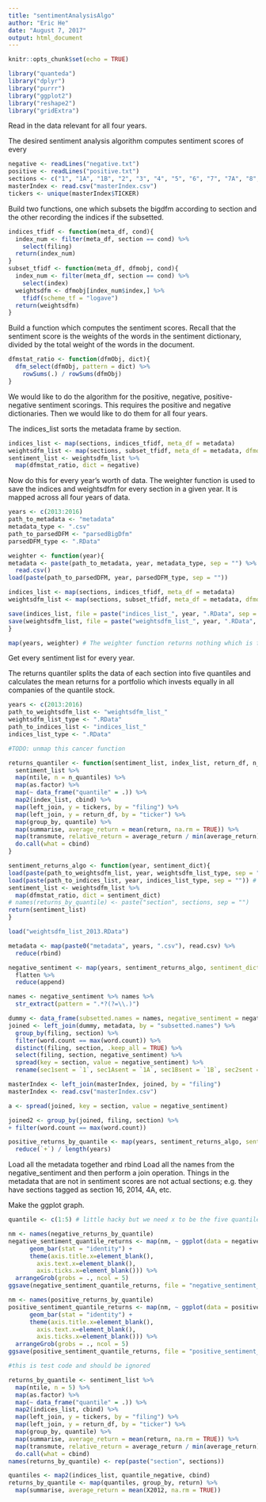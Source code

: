 ```yaml
---
title: "sentimentAnalysisAlgo"
author: "Eric He"
date: "August 7, 2017"
output: html_document
---
```


```r
knitr::opts_chunk$set(echo = TRUE)
```

```r
library("quanteda")
library("dplyr")
library("purrr")
library("ggplot2")
library("reshape2")
library("gridExtra")
```

Read in the data relevant for all four years.

The desired sentiment analysis algorithm computes sentiment scores of every 

```r
negative <- readLines("negative.txt")
positive <- readLines("positive.txt")
sections <- c("1", "1A", "1B", "2", "3", "4", "5", "6", "7", "7A", "8", "9", "9A", "9B", "10", "11", "12", "13", "14", "15")
masterIndex <- read.csv("masterIndex.csv")
tickers <- unique(masterIndex$TICKER)
```









Build two functions, one which subsets the bigdfm according to section and the other recording the indices if the subsetted.

```r
indices_tfidf <- function(meta_df, cond){
  index_num <- filter(meta_df, section == cond) %>%
    select(filing)
  return(index_num)
}
subset_tfidf <- function(meta_df, dfmobj, cond){
  index_num <- filter(meta_df, section == cond) %>%
    select(index)
  weightsdfm <- dfmobj[index_num$index,] %>%
    tfidf(scheme_tf = "logave")
  return(weightsdfm)
}
```

Build a function which computes the sentiment scores. Recall that the sentiment score is the weights of the words in the sentiment dictionary, divided by the total weight of the words in the document.

```r
dfmstat_ratio <- function(dfmObj, dict){
  dfm_select(dfmObj, pattern = dict) %>%
    rowSums(.) / rowSums(dfmObj)
}
```

We would like to do the algorithm for the positive, negative, positive-negative sentiment scorings. This requires the positive and negative dictionaries.
Then we would like to do them for all four years. 

The indices_list sorts the metadata frame by section. 

```r
indices_list <- map(sections, indices_tfidf, meta_df = metadata)
weightsdfm_list <- map(sections, subset_tfidf, meta_df = metadata, dfmobj = bigdfm)
sentiment_list <- weightsdfm_list %>%
  map(dfmstat_ratio, dict = negative)
```

Now do this for every year's worth of data. The weighter function is used to save the indices and weightsdfm for every section in a given year. It is mapped across all four years of data.

```r
years <- c(2013:2016)
path_to_metadata <- "metadata"
metadata_type <- ".csv"
path_to_parsedDFM <- "parsedBigDfm"
parsedDFM_type <- ".RData"

weighter <- function(year){
metadata <- paste(path_to_metadata, year, metadata_type, sep = "") %>%
  read.csv()
load(paste(path_to_parsedDFM, year, parsedDFM_type, sep = ""))

indices_list <- map(sections, indices_tfidf, meta_df = metadata)
weightsdfm_list <- map(sections, subset_tfidf, meta_df = metadata, dfmobj = bigdfm)

save(indices_list, file = paste("indices_list_", year, ".RData", sep = ""))
save(weightsdfm_list, file = paste("weightsdfm_list_", year, ".RData", sep = ""))
}

map(years, weighter) # The weighter function returns nothing which is fine.
```

Get every sentiment list for every year.

The returns quantiler splits the data of each section into five quantiles and calculates the mean returns for a portfolio which invests equally in all companies of the quantile stock.

```r
years <- c(2013:2016)
path_to_weightsdfm_list <- "weightsdfm_list_"
weightsdfm_list_type <- ".RData"
path_to_indices_list <- "indices_list_"
indices_list_type <- ".RData"

#TODO: unmap this cancer function

returns_quantiler <- function(sentiment_list, index_list, return_df, n_quantiles){
  sentiment_list %>%
  map(ntile, n = n_quantiles) %>%
  map(as.factor) %>%
  map(~ data_frame("quantile" = .)) %>%
  map2(index_list, cbind) %>%
  map(left_join, y = tickers, by = "filing") %>%
  map(left_join, y = return_df, by = "ticker") %>%
  map(group_by, quantile) %>%
  map(summarise, average_return = mean(return, na.rm = TRUE)) %>%
  map(transmute, relative_return = average_return / min(average_return) - 1) %>% # quantile 1 is row 1, 2 is row 2, etc. Higher quantile means higher sentiment value.
  do.call(what = cbind)
}

sentiment_returns_algo <- function(year, sentiment_dict){
load(paste(path_to_weightsdfm_list, year, weightsdfm_list_type, sep = "")) # loads into global
load(paste(path_to_indices_list, year, indices_list_type, sep = "")) # loads into global
sentiment_list <- weightsdfm_list %>%
  map(dfmstat_ratio, dict = sentiment_dict)
# names(returns_by_quantile) <- paste("section", sections, sep = "")
return(sentiment_list)
}

load("weightsdfm_list_2013.RData")

metadata <- map(paste0("metadata", years, ".csv"), read.csv) %>%
  reduce(rbind)

negative_sentiment <- map(years, sentiment_returns_algo, sentiment_dict = negative) %>%
  flatten %>%
  reduce(append)

names <- negative_sentiment %>% names %>%
  str_extract(pattern = ".*?(?=\\.)")

dummy <- data_frame(subsetted.names = names, negative_sentiment = negative_sentiment)
joined <- left_join(dummy, metadata, by = "subsetted.names") %>%
  group_by(filing, section) %>%
  filter(word.count == max(word.count)) %>%
  distinct(filing, section, .keep_all = TRUE) %>%
  select(filing, section, negative_sentiment) %>%
  spread(key = section, value = negative_sentiment) %>%
  rename(sec1sent = `1`, sec1Asent = `1A`, sec1Bsent = `1B`, sec2sent = `2`, sec3sent = `3`, sec4sent = `4`, sec5sent = `5`, sec6sent = `6`, sec7sent = `7`, sec7Asent = `7A`, sec8sent = `8`, sec9sent = `9`, sec9Asent = `9`, sec10sent = `10`, sec11sent = `11`, sec12sent = `12`, sec13sent = `13`, sec14sent = `14`, sec15sent = `15`)

masterIndex <- left_join(masterIndex, joined, by = "filing")
masterIndex <- read.csv("masterIndex.csv")

a <- spread(joined, key = section, value = negative_sentiment)

joined2 <- group_by(joined, filing, section) %>%
+ filter(word.count == max(word.count))

positive_returns_by_quantile <- map(years, sentiment_returns_algo, sentiment_dict = positive) %>%
  reduce(`+`) / length(years)
```
Load all the metadata together and rbind
Load all the names from the negative_sentiment and then perform a join operation.
Things in the metadata that are not in sentiment scores are not actual sections; e.g. they have sections tagged as section 16, 2014, 4A, etc.

Make the ggplot graph.

```r
quantile <- c(1:5) # little hacky but we need x to be the five quantiles; a proper melt would be the correct method, I think, but i cant get it to work. The problem is that this relies on the ggplot mapping 1 to quantile 1, 2 to quantile 2, etc. which works for c(1:5) but does not work for c("one", "two", "three", "four", "five"), for example, which will sort the character vector alphabetically

nm <- names(negative_returns_by_quantile)
negative_sentiment_quantile_returns <- map(nm, ~ ggplot(data = negative_returns_by_quantile, aes_string(x = quantile, y = .)) +
      geom_bar(stat = "identity") +
      theme(axis.title.x=element_blank(),
        axis.text.x=element_blank(),
        axis.ticks.x=element_blank())) %>%
  arrangeGrob(grobs = ., ncol = 5)
ggsave(negative_sentiment_quantile_returns, file = "negative_sentiment_quantile_returns.png")

nm <- names(positive_returns_by_quantile)
positive_sentiment_quantile_returns <- map(nm, ~ ggplot(data = positive_returns_by_quantile, aes_string(x = quantile, y = .)) +
      geom_bar(stat = "identity") +
      theme(axis.title.x=element_blank(),
        axis.text.x=element_blank(),
        axis.ticks.x=element_blank())) %>%
  arrangeGrob(grobs = ., ncol = 5)
ggsave(positive_sentiment_quantile_returns, file = "positive_sentiment_quantile_returns.png")
```




```r
#this is test code and should be ignored

returns_by_quantile <- sentiment_list %>%
  map(ntile, n = 5) %>%
  map(as.factor) %>%
  map(~ data_frame("quantile" = .)) %>%
  map2(indices_list, cbind) %>%
  map(left_join, y = tickers, by = "filing") %>%
  map(left_join, y = return_df, by = "ticker") %>%
  map(group_by, quantile) %>%
  map(summarise, average_return = mean(return, na.rm = TRUE)) %>%
  map(transmute, relative_return = average_return / min(average_return) - 1) %>%
  do.call(what = cbind)
names(returns_by_quantile) <- rep(paste("section", sections))

quantiles <- map2(indices_list, quantile_negative, cbind)
returns_by_quantile <- map(quantiles, group_by, return) %>%
  map(summarise, average_return = mean(X2012, na.rm = TRUE))
```
